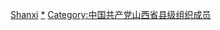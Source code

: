 [[Category:中國共產黨縣級組織領導人|Shanxi]]
[[Category:中国共产党山西省地方组织领导人|*]]
[[Category:中国共产党山西省县级组织成员|Category:中国共产党山西省县级组织成员]]